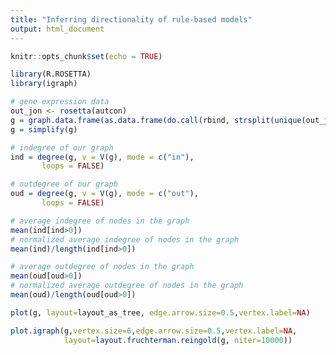 ```yaml
---
title: "Inferring directionality of rule-based models"
output: html_document
---
```


```r
knitr::opts_chunk$set(echo = TRUE)
```


```r
library(R.ROSETTA)
library(igraph)

# gene expression data
out_jon <- rosetta(autcon)
g = graph.data.frame(as.data.frame(do.call(rbind, strsplit(unique(out_jon$main$features[which(out_jon$main$pValue<0.001)]),","))))
g = simplify(g)

# indegree of our graph
ind = degree(g, v = V(g), mode = c("in"),
       loops = FALSE)

# outdegree of our graph
oud = degree(g, v = V(g), mode = c("out"),
       loops = FALSE)
```

```r
# average indegree of nodes in the graph
mean(ind[ind>0])
# normalized average indegree of nodes in the graph
mean(ind)/length(ind[ind>0])

# average outdegree of nodes in the graph
mean(oud[oud>0])
# normalized average outdegree of nodes in the graph
mean(oud)/length(oud[oud>0])
```

```r
plot(g, layout=layout_as_tree, edge.arrow.size=0.5,vertex.label=NA)

plot.igraph(g,vertex.size=6,edge.arrow.size=0.5,vertex.label=NA,
            layout=layout.fruchterman.reingold(g, niter=10000))
```

